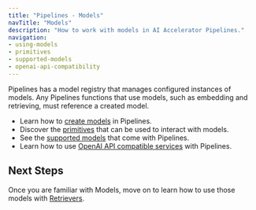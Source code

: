 ```yaml
---
title: "Pipelines - Models"
navTitle: "Models"
description: "How to work with models in AI Accelerator Pipelines."
navigation:
- using-models
- primitives
- supported-models
- openai-api-compatibility
---
```


Pipelines has a model registry that manages configured instances of models. Any Pipelines functions that use models, such as embedding and retrieving, must reference a created model.

* Learn how to [create models](./using-models) in Pipelines.
* Discover the [primitives](./primitives) that can be used to interact with models.
* See the [supported models](./supported-models) that come with Pipelines.
* Learn how to use [OpenAI API compatible services](./openai-api-compatibility) with Pipelines.

## Next Steps

Once you are familiar with Models, move on to learn how to use those models with [Retrievers](../retrievers).
